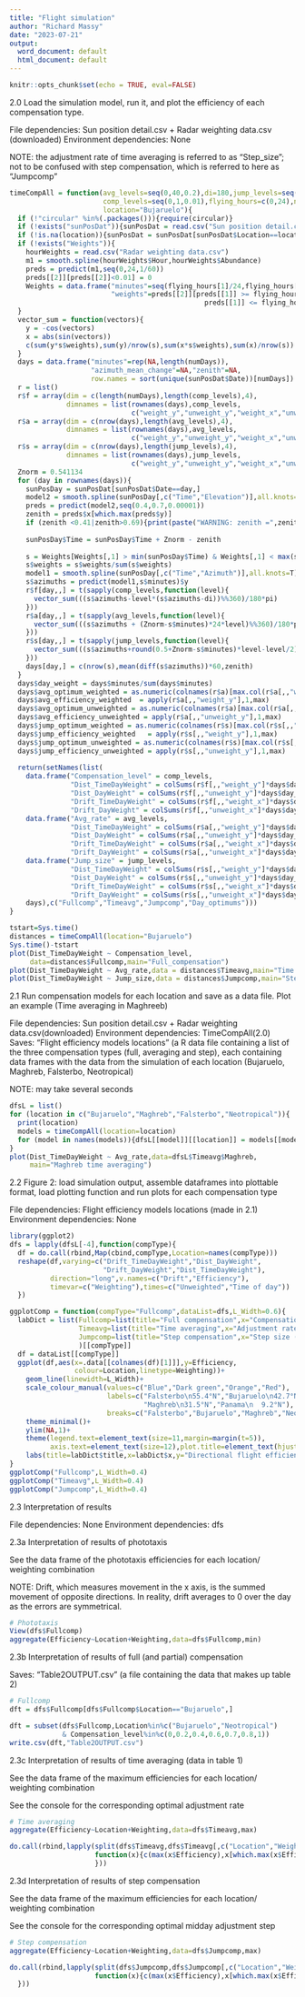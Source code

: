 ---
title: "Flight simulation"
author: "Richard Massy"
date: "2023-07-21"
output:
  word_document: default
  html_document: default
---
```{r setup, include=FALSE}
knitr::opts_chunk$set(echo = TRUE, eval=FALSE)
```

2.0 Load the simulation model, run it, and plot the efficiency of each compensation type.

File dependencies: Sun position detail.csv + Radar weighting data.csv (downloaded)
Environment dependencies: None

NOTE: the adjustment rate of time averaging is referred to as "Step_size"; not to be confused with step compensation, which is referred to here as "Jumpcomp"
```{r}
timeCompAll = function(avg_levels=seq(0,40,0.2),di=180,jump_levels=seq(0,180,1),
                       comp_levels=seq(0,1,0.01),flying_hours=c(0,24),numDays=1:30,
                       location="Bujaruelo"){
  if (!"circular" %in%(.packages())){require(circular)}
  if (!exists("sunPosDat")){sunPosDat = read.csv("Sun position detail.csv")}
  if (!is.na(location)){sunPosDat = sunPosDat[sunPosDat$Location==location,]}
  if (!exists("Weights")){
    hourWeights = read.csv("Radar weighting data.csv")
    m1 = smooth.spline(hourWeights$Hour,hourWeights$Abundance)
    preds = predict(m1,seq(0,24,1/60))
    preds[[2]][preds[[2]]<0.01] = 0
    Weights = data.frame("minutes"=seq(flying_hours[1]/24,flying_hours[2]/24,1/1440),
                         "weights"=preds[[2]][preds[[1]] >= flying_hours[1] & 
                                                preds[[1]] <= flying_hours[2]])
  }
  vector_sum = function(vectors){
    y = -cos(vectors)
    x = abs(sin(vectors))
    c(sum(y*s$weights),sum(y)/nrow(s),sum(x*s$weights),sum(x)/nrow(s))
  }
  days = data.frame("minutes"=rep(NA,length(numDays)),
                    "azimuth_mean_change"=NA,"zenith"=NA,
                    row.names = sort(unique(sunPosDat$Date))[numDays])
  r = list()
  r$f = array(dim = c(length(numDays),length(comp_levels),4),
              dimnames = list(rownames(days),comp_levels,
                              c("weight_y","unweight_y","weight_x","unweight_x")))
  r$a = array(dim = c(nrow(days),length(avg_levels),4),
              dimnames = list(rownames(days),avg_levels,
                              c("weight_y","unweight_y","weight_x","unweight_x")))
  r$s = array(dim = c(nrow(days),length(jump_levels),4),
              dimnames = list(rownames(days),jump_levels,
                              c("weight_y","unweight_y","weight_x","unweight_x")))
  Znorm = 0.541134
  for (day in rownames(days)){
    sunPosDay = sunPosDat[sunPosDat$Date==day,]
    model2 = smooth.spline(sunPosDay[,c("Time","Elevation")],all.knots=T)
    preds = predict(model2,seq(0.4,0.7,0.00001))
    zenith = preds$x[which.max(preds$y)]
    if (zenith <0.41|zenith>0.69){print(paste("WARNING: zenith =",zenith))}
    
    sunPosDay$Time = sunPosDay$Time + Znorm - zenith
    
    s = Weights[Weights[,1] > min(sunPosDay$Time) & Weights[,1] < max(sunPosDay$Time),]
    s$weights = s$weights/sum(s$weights)
    model1 = smooth.spline(sunPosDay[,c("Time","Azimuth")],all.knots=T)
    s$azimuths = predict(model1,s$minutes)$y
    r$f[day,,] = t(sapply(comp_levels,function(level){
      vector_sum(((s$azimuths-level*(s$azimuths-di))%%360)/180*pi)
    }))
    r$a[day,,] = t(sapply(avg_levels,function(level){
      vector_sum(((s$azimuths + (Znorm-s$minutes)*24*level)%%360)/180*pi)
    }))
    r$s[day,,] = t(sapply(jump_levels,function(level){
      vector_sum(((s$azimuths+round(0.5+Znorm-s$minutes)*level-level/2)%%360)/180*pi)
    }))
    days[day,] = c(nrow(s),mean(diff(s$azimuths))*60,zenith)
  }
  days$day_weight = days$minutes/sum(days$minutes)
  days$avg_optimum_weighted = as.numeric(colnames(r$a)[max.col(r$a[,,"weight_y"])])
  days$avg_efficiency_weighted  = apply(r$a[,,"weight_y"],1,max)
  days$avg_optimum_unweighted = as.numeric(colnames(r$a)[max.col(r$a[,,"unweight_y"])])
  days$avg_efficiency_unweighted = apply(r$a[,,"unweight_y"],1,max)
  days$jump_optimum_weighted = as.numeric(colnames(r$s)[max.col(r$s[,,"weight_y"])])
  days$jump_efficiency_weighted   = apply(r$s[,,"weight_y"],1,max)
  days$jump_optimum_unweighted = as.numeric(colnames(r$s)[max.col(r$s[,,"unweight_y"])])
  days$jump_efficiency_unweighted = apply(r$s[,,"unweight_y"],1,max)
  
  return(setNames(list(
    data.frame("Compensation_level" = comp_levels,
               "Dist_TimeDayWeight" = colSums(r$f[,,"weight_y"]*days$day_weight),
               "Dist_DayWeight" = colSums(r$f[,,"unweight_y"]*days$day_weight),
               "Drift_TimeDayWeight" = colSums(r$f[,,"weight_x"]*days$day_weight),
               "Drift_DayWeight" = colSums(r$f[,,"unweight_x"]*days$day_weight)),
    data.frame("Avg_rate" = avg_levels,
               "Dist_TimeDayWeight" = colSums(r$a[,,"weight_y"]*days$day_weight),
               "Dist_DayWeight" = colSums(r$a[,,"unweight_y"]*days$day_weight),
               "Drift_TimeDayWeight" = colSums(r$a[,,"weight_x"]*days$day_weight),
               "Drift_DayWeight" = colSums(r$a[,,"unweight_x"]*days$day_weight)),
    data.frame("Jump_size" = jump_levels,
               "Dist_TimeDayWeight" = colSums(r$s[,,"weight_y"]*days$day_weight),
               "Dist_DayWeight" = colSums(r$s[,,"unweight_y"]*days$day_weight),
               "Drift_TimeDayWeight" = colSums(r$s[,,"weight_x"]*days$day_weight),
               "Drift_DayWeight" = colSums(r$s[,,"unweight_x"]*days$day_weight)),
    days),c("Fullcomp","Timeavg","Jumpcomp","Day_optimums")))
}

tstart=Sys.time()
distances = timeCompAll(location="Bujaruelo")
Sys.time()-tstart
plot(Dist_TimeDayWeight ~ Compensation_level,
     data=distances$Fullcomp,main="Full_compensation")
plot(Dist_TimeDayWeight ~ Avg_rate,data = distances$Timeavg,main="Time averaging")
plot(Dist_TimeDayWeight ~ Jump_size,data = distances$Jumpcomp,main="Step compensation")
```


2.1 Run compensation models for each location and save as a data file. Plot an example (Time averaging in Maghreeb)

File dependencies: Sun position detail.csv + Radar weighting data.csv(downloaded)
Environment dependencies: TimeCompAll(2.0)
Saves: "Flight efficiency models locations" (a R data file containing a list of the three compensation types (full, averaging and step), each containing data frames with the data from the simulation of each location (Bujaruelo, Maghreb, Falsterbo, Neotropical)

NOTE: may take several seconds
```{r}
dfsL = list()
for (location in c("Bujaruelo","Maghreb","Falsterbo","Neotropical")){
  print(location)
  models = timeCompAll(location=location)
  for (model in names(models)){dfsL[[model]][[location]] = models[[model]]}
}
plot(Dist_TimeDayWeight ~ Avg_rate,data=dfsL$Timeavg$Maghreb,
     main="Maghreb time averaging")

```


2.2 Figure 2: load simulation output, assemble dataframes into plottable format, load plotting function and run plots for each compensation type

File dependencies: Flight efficiency models locations (made in 2.1)
Environment dependencies: None


```{r}
library(ggplot2)
dfs = lapply(dfsL[-4],function(compType){
  df = do.call(rbind,Map(cbind,compType,Location=names(compType)))
  reshape(df,varying=c("Drift_TimeDayWeight","Dist_DayWeight",
                       "Drift_DayWeight","Dist_TimeDayWeight"),
          direction="long",v.names=c("Drift","Efficiency"),
          timevar=c("Weighting"),times=c("Unweighted","Time of day"))
  })

ggplotComp = function(compType="Fullcomp",dataList=dfs,L_Width=0.6){
  labDict = list(Fullcomp=list(title="Full compensation",x="Compensation level"),
                 Timeavg=list(title="Time averaging",x="Adjustment rate (degrees / hour)"),
                 Jumpcomp=list(title="Step compensation",x="Step size (degrees)")
                 )[[compType]]
  df = dataList[[compType]]
  ggplot(df,aes(x=.data[[colnames(df)[1]]],y=Efficiency,
                colour=Location,linetype=Weighting))+
    geom_line(linewidth=L_Width)+
    scale_colour_manual(values=c("Blue","Dark green","Orange","Red"),
                        labels=c("Falsterbo\n55.4°N","Bujaruelo\n42.7°N",
                                 "Maghreb\n31.5°N","Panama\n  9.2°N"),
                        breaks=c("Falsterbo","Bujaruelo","Maghreb","Neotropical"))+
    theme_minimal()+
    ylim(NA,1)+
    theme(legend.text=element_text(size=11,margin=margin(t=5)), 
          axis.text=element_text(size=12),plot.title=element_text(hjust=0.5))+
    labs(title=labDict$title,x=labDict$x,y="Directional flight efficiency")
}
ggplotComp("Fullcomp",L_Width=0.4)
ggplotComp("Timeavg",L_Width=0.4)
ggplotComp("Jumpcomp",L_Width=0.4)
```

2.3 Interpretation of results

File dependencies: None
Environment dependencies: dfs


2.3a Interpretation of results of phototaxis

See the data frame of the phototaxis efficiencies for each location/ weighting combination

NOTE: Drift, which measures movement in the x axis, is the summed movement of opposite directions. In reality, drift averages to 0 over the day as the errors are symmetrical.
```{r}
# Phototaxis
View(dfs$Fullcomp)
aggregate(Efficiency~Location+Weighting,data=dfs$Fullcomp,min)
```
2.3b Interpretation of results of full (and partial) compensation

Saves: "Table2OUTPUT.csv" (a file containing the data that makes up table 2)

```{r}
# Fullcomp
dft = dfs$Fullcomp[dfs$Fullcomp$Location=="Bujaruelo",]

dft = subset(dfs$Fullcomp,Location%in%c("Bujaruelo","Neotropical")
             & Compensation_level%in%c(0,0.2,0.4,0.6,0.7,0.8,1))
write.csv(dft,"Table2OUTPUT.csv")
```
2.3c Interpretation of results of time averaging (data in table 1)

See the data frame of the maximum efficiencies for each location/ weighting combination

See the console for the corresponding optimal adjustment rate


```{r}
# Time averaging
aggregate(Efficiency~Location+Weighting,data=dfs$Timeavg,max)

do.call(rbind,lapply(split(dfs$Timeavg,dfs$Timeavg[,c("Location","Weighting")]),
                     function(x){c(max(x$Efficiency),x[which.max(x$Efficiency),1])
                     }))
```
2.3d Interpretation of results of step compensation

See the data frame of the maximum efficiencies for each location/ weighting combination

See the console for the corresponding optimal midday adjustment step

```{r}
# Step compensation
aggregate(Efficiency~Location+Weighting,data=dfs$Jumpcomp,max)

do.call(rbind,lapply(split(dfs$Jumpcomp,dfs$Jumpcomp[,c("Location","Weighting")]),
                     function(x){c(max(x$Efficiency),x[which.max(x$Efficiency),1])
  }))
```
